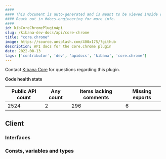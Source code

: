 ```yaml
---
####
#### This document is auto-generated and is meant to be viewed inside our experimental, new docs system.
#### Reach out in #docs-engineering for more info.
####
id: kibCoreChromePluginApi
slug: /kibana-dev-docs/api/core-chrome
title: "core.chrome"
image: https://source.unsplash.com/400x175/?github
description: API docs for the core.chrome plugin
date: 2022-08-13
tags: ['contributor', 'dev', 'apidocs', 'kibana', 'core.chrome']
---
```




Contact [Kibana Core](https://github.com/orgs/elastic/teams/kibana-core) for questions regarding this plugin.

**Code health stats**

| Public API count  | Any count | Items lacking comments | Missing exports |
|-------------------|-----------|------------------------|-----------------|
| 2524 | 2 | 296 | 6 |

## Client

### Interfaces
<DocDefinitionList data={coreChromeObj.client.interfaces}/>

### Consts, variables and types
<DocDefinitionList data={coreChromeObj.client.misc}/>

